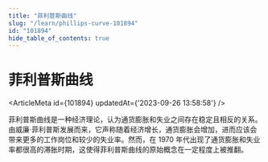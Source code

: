 ```yaml
---
title: "菲利普斯曲线"
slug: "/learn/phillips-curve-101894"
id: "101894"
hide_table_of_contents: true
---
```



# 菲利普斯曲线

<ArticleMeta id={101894} updatedAt={'2023-09-26 13:58:58'} />
<div className='border-solid border-b border-t-0 my-4 border-[var(--ifm-color-gray-300)]' />

菲利普斯曲线是一种经济理论，认为通货膨胀和失业之间存在稳定且相反的关系。由威廉·菲利普斯发展而来，它声称随着经济增长，通货膨胀会增加，进而应该会带来更多的工作岗位和较少的失业率。然而，在 1970 年代出现了通货膨胀和失业率都很高的滞胀时期，这使得菲利普斯曲线的原始概念在一定程度上被推翻。
